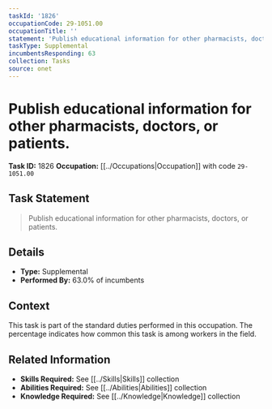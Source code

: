 ```yaml
---
taskId: '1826'
occupationCode: 29-1051.00
occupationTitle: ''
statement: 'Publish educational information for other pharmacists, doctors, or patients.'
taskType: Supplemental
incumbentsResponding: 63
collection: Tasks
source: onet
---
```

# Publish educational information for other pharmacists, doctors, or patients.

**Task ID:** 1826
**Occupation:** [[../Occupations|Occupation]] with code `29-1051.00`

## Task Statement

> Publish educational information for other pharmacists, doctors, or patients.

## Details

- **Type:** Supplemental
- **Performed By:** 63.0% of incumbents

## Context

This task is part of the standard duties performed in this occupation. The percentage indicates how common this task is among workers in the field.

## Related Information

- **Skills Required:** See [[../Skills|Skills]] collection
- **Abilities Required:** See [[../Abilities|Abilities]] collection
- **Knowledge Required:** See [[../Knowledge|Knowledge]] collection
